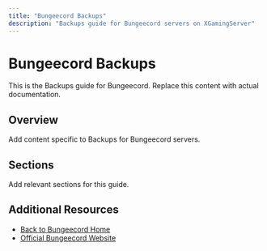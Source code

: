 ```yaml
---
title: "Bungeecord Backups"
description: "Backups guide for Bungeecord servers on XGamingServer"
---
```


# Bungeecord Backups

This is the Backups guide for Bungeecord. Replace this content with actual documentation.

## Overview

Add content specific to Backups for Bungeecord servers.

## Sections

Add relevant sections for this guide.

## Additional Resources

- [Back to Bungeecord Home](./index)
- [Official Bungeecord Website](https://example.com)
